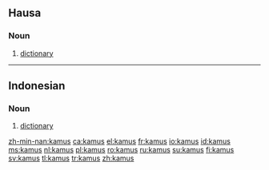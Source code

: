 ==Hausa==

===Noun===
{{infl|ha|noun}}

# [[dictionary]]

----

==Indonesian==

===Noun===
{{infl|id|noun}}

# [[dictionary]]

[[zh-min-nan:kamus]]
[[ca:kamus]]
[[el:kamus]]
[[fr:kamus]]
[[io:kamus]]
[[id:kamus]]
[[ms:kamus]]
[[nl:kamus]]
[[pl:kamus]]
[[ro:kamus]]
[[ru:kamus]]
[[su:kamus]]
[[fi:kamus]]
[[sv:kamus]]
[[tl:kamus]]
[[tr:kamus]]
[[zh:kamus]]